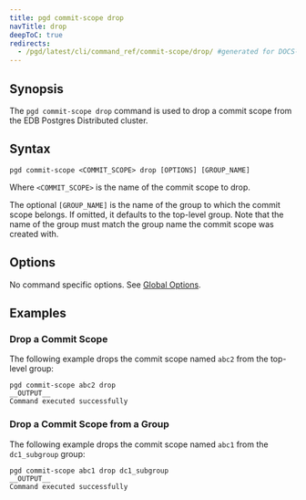 ```yaml
---
title: pgd commit-scope drop
navTitle: drop
deepToC: true
redirects:
  - /pgd/latest/cli/command_ref/commit-scope/drop/ #generated for DOCS-1247-PGD-6.0-Docs
---
```


## Synopsis

The `pgd commit-scope drop` command is used to drop a commit scope from the EDB Postgres Distributed cluster.

## Syntax

```plaintext
pgd commit-scope <COMMIT_SCOPE> drop [OPTIONS] [GROUP_NAME]
```

Where `<COMMIT_SCOPE>` is the name of the commit scope to drop.

The optional `[GROUP_NAME]` is the name of the group to which the commit scope belongs. If omitted, it defaults to the top-level group. Note that the name of the group must match the group name the commit scope was created with.

## Options

No command specific options. See [Global Options](/pgd/6/reference/cli/command_ref/#global-options).

## Examples

### Drop a Commit Scope

The following example drops the commit scope named `abc2` from the top-level group:

```shell
pgd commit-scope abc2 drop
__OUTPUT__
Command executed successfully
```

### Drop a Commit Scope from a Group

The following example drops the commit scope named `abc1` from the `dc1_subgroup` group:

```shell
pgd commit-scope abc1 drop dc1_subgroup
__OUTPUT__
Command executed successfully
```
